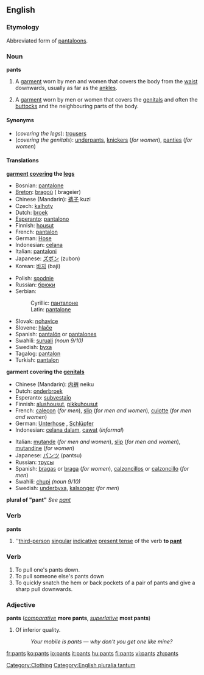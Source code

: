 {{wikipediapar|pants}}
==English==

===Etymology===
Abbreviated form of [[pantaloons]].

===Noun===
'''pants''' {{pluralonly}}

# A [[garment]] worn by men and women that covers the body from the [[waist]] downwards, usually as far as the [[ankle]]s.
# {{cattag|UKslang}} A [[garment]] worn by men or women that covers the [[genitals]] and often the [[buttocks]] and the neighbouring parts of the body.

====Synonyms====
*(''covering the legs''): {{UK}} [[trousers]]
*(''covering the genitals''): [[underpants]], [[knickers]] (''for women''), [[panties]] (''for women'')

====Translations====

'''[[garment]] [[cover]]ing the [[leg]]s'''
{{top}}
*Bosnian: [[pantalone#Bosnian|pantalone]] {{f}} {{p}}
*[[Breton]]: [[bragoù]] {{m}} ({{p}} brageier)
*Chinese (Mandarin): [[裤子]] kuzi
*Czech: [[kalhoty]] {{f}} {{p}}
*Dutch: [[broek]]
*[[Esperanto]]: [[:eo:pantalono|pantalono]] {{s}}
*Finnish: [[housut]] {{p}}
*French: [[pantalon]] {{m}} {{s}}
*German: [[Hose#German|Hose]] {{f}} {{s}}
*Indonesian: [[celana]]
*Italian: [[pantaloni]] {{m}} {{p}}
*Japanese: [[ズボン]] (zubon)
*Korean: [[바지]] (baji)
{{mid}}
*Polish: [[spodnie]] {{p}}
*Russian: [[брюки]] {{p}}
*Serbian:
*:Cyrillic: [[панталоне#Serbian|панталоне]] {{f}} {{p}}
*:Latin: [[pantalone#Serbian|pantalone]] {{f}} {{p}}
*Slovak: [[nohavice#Slovak|nohavice]] {{f}} {{p}}
*Slovene: [[hlače]] {{f}} {{p}}
*Spanish: [[:es:pantalón|pantalón]] {{m}} {{s}} or [[:es:pantalones|pantalones]] {{m}} {{p}}
*Swahili: [[suruali]] ''(noun 9/10)''
*Swedish: [[byxa]] {{s}}
*Tagalog: [[pantalon]]
*Turkish: [[pantalon]] {{s}}
{{bottom}}

'''garment covering the [[genitals]]'''
{{top}}
*Chinese (Mandarin): [[内裤]] neiku
*Dutch: [[onderbroek]]
*Esperanto: [[subvestaĵo]]
*Finnish: [[alushousut]], [[pikkuhousut]]
*French: [[caleçon]] {{m}} (''for men''), [[slip#French|slip]] {{m}} (''for men and women''), [[culotte]] {{f}} (''for men and women'')
*German: [[Unterhose]] {{f}}, [[Schlüpfer]] {{m}}
*Indonesian: [[celana dalam]], [[cawat]] (''informal'')
{{mid}}
*Italian: [[mutande]] {{f}} {{p}} (''for men and women''), [[slip#Italian|slip]] {{m}} (''for men and women''), [[mutandine]] {{f}} {{p}} (''for women'')
*Japanese: [[パンツ]] (pantsu)
*Russian: [[трусы]] {{p}}
*Spanish: <!--this means "underwear": [[ropa interior]] (this includes [[bra]])--> [[bragas]] {{f}}  {{p}} or [[braga]] {{f}} {{s}} (''for women''), [[calzoncillos]] {{m}} {{p}} or [[calzoncillo]] {{m}} {{s}} (''for men'')
*Swahili: [[chupi]] ''(noun 9/10)''
*Swedish: [[underbyxa]], [[kalsonger]] (''for men'')
{{bottom}}

'''plural of "pant"'''
''See [[pant]]''

===Verb===
'''pants'''

#''[[third-person]] [[singular]] [[indicative]] [[present tense]] of the verb '''to [[pant]]'''

===Verb===
{{en-verb|pants|es}}

#To pull one's pants down.
#To pull someone else's pants down
#To quickly snatch the hem or back pockets of a pair of pants and give a sharp pull downwards.<!--unnecessary verbiage: Usually done to a male subject with shorts or gym shorts on, to either warn them with a slight tug or to actually give a full pantsing revealing boxers or more. Seeing as one person has two hands they can "double-pants", that is, pants two people at the same time.-->

===Adjective===
'''pants''' (''[[comparative]]'' '''more pants''', ''[[superlative]]'' '''most pants''')

# {{UK}} {{slang}} Of inferior quality.
#:''Your mobile is pants &mdash; why don't you get one like mine?''

[[Category:Clothing]]

[[Category:English pluralia tantum]]

[[fr:pants]]
[[ko:pants]]
[[io:pants]]
[[it:pants]]
[[hu:pants]]
[[fi:pants]]
[[vi:pants]]
[[zh:pants]]